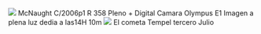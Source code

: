 <img src="https://astroccd.files.wordpress.com/2012/12/124cometa-c2006p1-reflecator-358-f5-12-enero-2007-iso-100-1-320s.jpg" />
McNaught C/2006p1 R 358 Pleno + Digital Camara Olympus E1 Imagen a plena luz dedia a las14H 10m
<img src="https://astroccd.files.wordpress.com/2012/12/tempel-dia-3-y-4-julio-2005.jpg" />
El cometa Tempel tercero Julio 